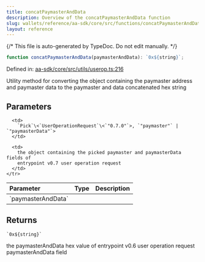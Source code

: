 ```yaml
---
title: concatPaymasterAndData
description: Overview of the concatPaymasterAndData function
slug: wallets/reference/aa-sdk/core/src/functions/concatPaymasterAndData
layout: reference
---
```


{/* This file is auto-generated by TypeDoc. Do not edit manually. */}

```ts
function concatPaymasterAndData(paymasterAndData): `0x${string}`;
```

Defined in: [aa-sdk/core/src/utils/userop.ts:216](https://github.com/alchemyplatform/aa-sdk/blob/08ef11b1fc98663df6a97fa93722c7f14b33f1cc/aa-sdk/core/src/utils/userop.ts#L216)

Utility method for converting the object containing the paymaster address and paymaster data
to the paymaster and data concatenated hex string

## Parameters

<table>
  <thead>
    <tr>
      <th align="left">Parameter</th>
      <th align="left">Type</th>
      <th align="left">Description</th>
    </tr>
  </thead>

  <tbody>
    <tr>
      <td>
        `paymasterAndData`
      </td>

      <td>
        `Pick`\<`UserOperationRequest`\<`"0.7.0"`>, `"paymaster"` | `"paymasterData"`>
      </td>

      <td>
        the object containing the picked paymaster and paymasterData fields of
        entrypoint v0.7 user operation request
      </td>
    </tr>

  </tbody>
</table>

## Returns

`` `0x${string}` ``

the paymasterAndData hex value of entrypoint v0.6 user operation request paymasterAndData field

